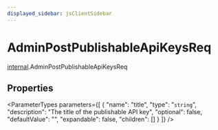 ```yaml
---
displayed_sidebar: jsClientSidebar
---
```



# AdminPostPublishableApiKeysReq

[internal](../../modules/internal.mdx).AdminPostPublishableApiKeysReq

## Properties

<ParameterTypes parameters={[
  {
    "name": "title",
    "type": "`string`",
    "description": "The title of the publishable API key",
    "optional": false,
    "defaultValue": "",
    "expandable": false,
    "children": []
  }
]} />
